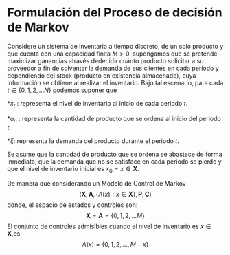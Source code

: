 # Formulación del Proceso de decisión de Markov

Considere un sistema de inventario a tiempo discreto, de un solo producto y que cuenta con una capacidad finita $M>0$. supongamos que se pretende maximizar ganancias através dedecidir cuánto producto solicitar a su proveedor a fin de solventar la demanda de sus clientes en cada período y dependiendo del stock (producto en existencia almacenado), cuya información se obtiene al realizar el inventario. Bajo tal escenario, para cada $t\in \{0,1,2, \dotso N\}$ podemos suponer que

\*$x_t$ : representa el nivel de inventario al inicio de cada periodo $t$.

\*$a_n$ : representa la cantidad de producto que se ordena al inicio del periodo $t$.

\*$\xi$: representa la demanda del producto durante el periodo $t$.

Se asume que la cantidad de producto que se ordena se abastece de forma inmediata, que la demanda que no se satisface en cada periodo se pierde y que el nivel de inventario inicial es $x_0=x \in \mathbf{X}$.

De manera que considerando un Modelo de Control de Markov $$( \mathbf{X}, \mathbf{A}, \{A(x): x \in \mathbf{X}\}, \mathbf{P},\mathbf{C})$$ donde, el espacio de estados y controles son: $$\mathbf{X}=\mathbf{A}=\{0,1,2, \dotso M\}$$ El conjunto de controles admisibles cuando el nivel de inventario es $x\in\mathbf{X}$,es $$A(x)=\{0,1,2, \dotso,M-x\}$$
